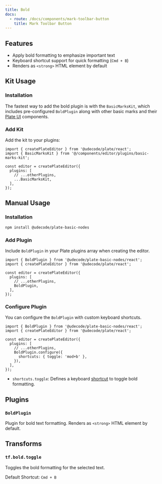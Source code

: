 ```yaml
---
title: Bold
docs:
  - route: /docs/components/mark-toolbar-button
    title: Mark Toolbar Button
---
```


<ComponentPreview name="basic-marks-demo" />

<PackageInfo>

## Features

- Apply bold formatting to emphasize important text
- Keyboard shortcut support for quick formatting (`Cmd + B`)
- Renders as `<strong>` HTML element by default

</PackageInfo>

## Kit Usage

<Steps>

### Installation

The fastest way to add the bold plugin is with the `BasicMarksKit`, which includes pre-configured `BoldPlugin` along with other basic marks and their [Plate UI](/docs/installation/plate-ui) components.

<ComponentSource name="basic-marks-kit" />

### Add Kit

Add the kit to your plugins:

```tsx
import { createPlateEditor } from '@udecode/plate/react';
import { BasicMarksKit } from '@/components/editor/plugins/basic-marks-kit';

const editor = createPlateEditor({
  plugins: [
    // ...otherPlugins,
    ...BasicMarksKit,
  ],
});
```

</Steps>

## Manual Usage

<Steps>

### Installation

```bash
npm install @udecode/plate-basic-nodes
```

### Add Plugin

Include `BoldPlugin` in your Plate plugins array when creating the editor.

```tsx
import { BoldPlugin } from '@udecode/plate-basic-nodes/react';
import { createPlateEditor } from '@udecode/plate/react';

const editor = createPlateEditor({
  plugins: [
    // ...otherPlugins,
    BoldPlugin,
  ],
});
```

### Configure Plugin

You can configure the `BoldPlugin` with custom keyboard shortcuts.

```tsx
import { BoldPlugin } from '@udecode/plate-basic-nodes/react';
import { createPlateEditor } from '@udecode/plate/react';

const editor = createPlateEditor({
  plugins: [
    // ...otherPlugins,
    BoldPlugin.configure({
      shortcuts: { toggle: 'mod+b' },
    }),
  ],
});
```

- `shortcuts.toggle`: Defines a keyboard [shortcut](/docs/plugin-shortcuts) to toggle bold formatting.

</Steps>

## Plugins

### `BoldPlugin`

Plugin for bold text formatting. Renders as `<strong>` HTML element by default.

## Transforms

### `tf.bold.toggle`

Toggles the bold formatting for the selected text.

Default Shortcut: `Cmd + B`
